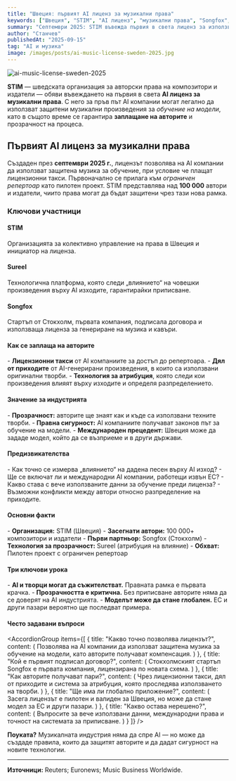 ```yaml
---
title: "Швеция: първият AI лиценз за музикални права"
keywords: ["Швеция", "STIM", "AI лиценз", "музикални права", "Songfox", "генеративен AI", "авторски права", "обучение на модели", "Sureel"]
summary: "Септември 2025: STIM въвежда първия в света лиценз за използване на музикални произведения при обучение на AI. Как работи моделът, кой печели и какви предизвикателства носи."
author: "Станчев"
publishedAt: "2025-09-15"
tag: "AI и музика"
image: /images/posts/ai-music-license-sweden-2025.jpg
---
```


![ai-music-license-sweden-2025](/images/posts/ai-music-license-sweden-2025.jpg)

<strong>STIM</strong> — шведската организация за авторски права на композитори и издатели — обяви въвеждането на първия в света <strong>AI лиценз за музикални права</strong>. С него за пръв път AI компании могат легално да използват защитени музикални произведения за <em>обучение на модели</em>, като в същото време се гарантира <strong>заплащане на авторите</strong> и прозрачност на процеса.

<Feedback
  title="Важно"
  description="Лицензът е първи опит да се изгради баланс между технологични иновации и справедливо възнаграждение за творците. Урок №1: иновацията трябва да е придружена от правна и етична рамка."
/>

<h2 id="nachalo">Първият AI лиценз за музикални права</h2>

Създаден през <strong>септември 2025 г.</strong>, лицензът позволява на AI компании да използват защитена музика за обучение, при условие че плащат лицензионни такси. Първоначално се прилага към <em>ограничен репертоар</em> като пилотен проект. STIM представлява над <strong>100 000</strong> автори и издатели, чиито права могат да бъдат защитени чрез тази нова рамка.

<h3 id="kompanii">Ключови участници</h3>

<h4 id="stim">STIM</h4>
Организацията за колективно управление на права в Швеция и инициатор на лиценза.

<h4 id="sureel">Sureel</h4>
Технологична платформа, която следи „влиянието“ на човешки произведения върху AI изходите, гарантирайки приписване.

<h4 id="songfox">Songfox</h4>
Стартъп от Стокхолм, първата компания, подписала договора и използваща лиценза за генериране на музика и кавъри.

<h4 id="zaplahtane">Как се заплаща на авторите</h4>
- <strong>Лицензионни такси</strong> от AI компаниите за достъп до репертоара.  
- <strong>Дял от приходите</strong> от AI-генерирани произведения, в които са използвани оригинални творби.  
- <strong>Технология за атрибуция</strong>, която следи кои произведения влияят върху изходите и определя разпределението.

<h4 id="znachenie">Значение за индустрията</h4>
- <strong>Прозрачност:</strong> авторите ще знаят как и къде са използвани техните творби.  
- <strong>Правна сигурност:</strong> AI компаниите получават законов път за обучение на модели.  
- <strong>Международен прецедент:</strong> Швеция може да зададе модел, който да се възприеме и в други държави.  

<h4 id="predizvikatelstva">Предизвикателства</h4>
- Как точно се измерва „влиянието“ на дадена песен върху AI изход?  
- Ще се включат ли и международни AI компании, работещи извън ЕС?  
- Какво става с вече използваните данни за обучение преди лиценза?  
- Възможни конфликти между автори относно разпределение на приходите.  

<h4 id="impact-table">Основни факти</h4>
- <strong>Организация:</strong> STIM (Швеция)  
- <strong>Засегнати автори:</strong> 100 000+ композитори и издатели  
- <strong>Първи партньор:</strong> Songfox (Стокхолм)  
- <strong>Технология за прозрачност:</strong> Sureel (атрибуция на влияние)  
- <strong>Обхват:</strong> Пилотен проект с ограничен репертоар  

<h4 id="uroci">Три ключови урока</h4>
- <strong>AI и творци могат да съжителстват.</strong> Правната рамка е първата крачка.  
- <strong>Прозрачността е критична.</strong> Без приписване авторите няма да се доверят на AI индустрията.  
- <strong>Моделът може да стане глобален.</strong> ЕС и други пазари вероятно ще последват примера.  

<h4 id="faq">Често задавани въпроси</h4>

<AccordionGroup
  items={[
    {
      title: "Какво точно позволява лицензът?",
      content: (
        <Text onBackground="neutral-weak">
          Позволява на AI компании да използват защитена музика за обучение на модели, като авторите получават компенсация.
        </Text>
      )
    },
    {
      title: "Кой е първият подписал договор?",
      content: (
        <Text onBackground="neutral-weak">
          Стокхолмският стартъп Songfox е първата компания, лицензирана по новата схема.
        </Text>
      )
    },
    {
      title: "Как авторите получават пари?",
      content: (
        <Text onBackground="neutral-weak">
          Чрез лицензионни такси, дял от приходите и система за атрибуция, която проследява използването на творби.
        </Text>
      )
    },
    {
      title: "Ще има ли глобално приложение?",
      content: (
        <Text onBackground="neutral-weak">
          Засега лицензът е пилотен и валиден за Швеция, но може да стане модел за ЕС и други пазари.
        </Text>
      )
    },
    {
      title: "Какво остава нерешено?",
      content: (
        <Text onBackground="neutral-weak">
          Въпросите за вече използвани данни, международни права и точност на системата за приписване.
        </Text>
      )
    }
  ]}
/>

<p><strong>Поуката?</strong> Музикалната индустрия няма да спре AI — но може да създаде правила, които да защитят авторите и да дадат сигурност на новите технологии.</p>

<hr />

<strong>Източници:</strong> Reuters; Euronews; Music Business Worldwide.
